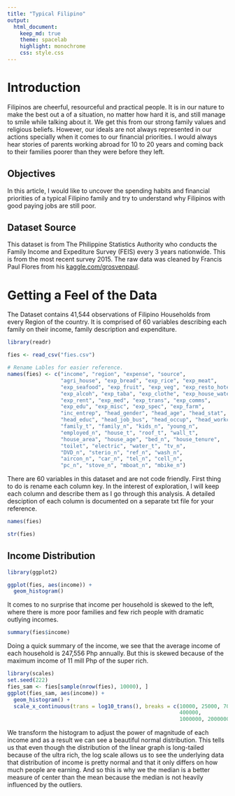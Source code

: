 ```yaml
---
title: "Typical Filipino"
output: 
  html_document:
    keep_md: true
    theme: spacelab
    highlight: monochrome
    css: style.css
---
```


# Introduction
Filipinos are cheerful, resourceful and practical people. It is in our nature to make
the best out a of a situation, no matter how hard it is, and still manage to smile
while talking about it. We get this from our strong family values and religious beliefs.
However, our ideals are not always represented in our actions specially when it comes
to our financial priorities. I would always hear stories of parents working abroad for
10 to 20 years and coming back to their families poorer than they were before they left.

## Objectives
In this article, I would like to uncover the spending habits and financial priorities of
a typical Filipino family and try to understand why Filipinos with good paying jobs 
are still poor. 

## Dataset Source
This dataset is from The Philippine Statistics Authority who conducts the Family Income
and Expediture Survey (FEIS) every 3 years nationwide. This is from the most recent 
survey 2015. The raw data was cleaned by Francis Paul Flores from his
[kaggle.com/grosvenpaul](https://www.kaggle.com/grosvenpaul/datasets).

# Getting a Feel of the Data
The Dataset contains 41,544 observations of Filipino Households from every Region of
the country. It is comprised of 60 variables describing each family on their income,
family description and expenditure.

```r
library(readr)

fies <- read_csv("fies.csv")

# Rename Lables for easier reference.
names(fies) <- c("income", "region", "expense", "source", 
                 "agri_house", "exp_bread", "exp_rice", "exp_meat", 
                 "exp_seafood", "exp_fruit", "exp_veg", "exp_resto_hotel", 
                 "exp_alcoh", "exp_taba", "exp_clothe", "exp_house_water", 
                 "exp_rent", "exp_med", "exp_trans", "exp_comms", 
                 "exp_edu", "exp_misc", "exp_spec", "exp_farm",
                 "inc_entrep", "head_gender", "head_age", "head_stat", 
                 "head_educ", "head_job_bus", "head_occup", "head_workclass", 
                 "family_t", "family_n", "kids_n", "young_n", 
                 "employed_n", "house_t", "roof_t", "wall_t", 
                 "house_area", "house_age", "bed_n", "house_tenure",
                 "toilet", "electric", "water_t", "tv_n", 
                 "DVD_n", "sterio_n", "ref_n", "wash_n", 
                 "aircon_n", "car_n", "tel_n", "cell_n",
                 "pc_n", "stove_n", "mboat_n", "mbike_n")
```

There are 60 variables in this dataset and are not code friendly. First thing to do is
rename each column key. In the interest of exploration, I will keep each column and 
describe them as I go through this analysis. A detailed desciption of each column is 
documented on a separate txt file for your reference.

```r
names(fies)
```

```r
str(fies)
```



## Income Distribution

```r
library(ggplot2)

ggplot(fies, aes(income)) +
  geom_histogram()

```
It comes to no surprise that income per household is skewed to the left, where there is more
poor families and few rich people with dramatic outlying incomes.

```r
summary(fies$income)
```
Doing a quick summary of the income, we see that the average income of each household is
247,556 Php annually. But this is skewed because of the maximum income of 11 mill Php of
the super rich.


```r
library(scales)
set.seed(222)
fies_sam <- fies[sample(nrow(fies), 10000), ]
ggplot(fies_sam, aes(income)) +
  geom_histogram() +
  scale_x_continuous(trans = log10_trans(), breaks = c(10000, 25000, 70000, 150000,
                                                       400000,
                                                       1000000, 2000000))
```

We transform the histogram to adjust the power of magnitude of each income and as a result
we can see a beautiful normal distribution. This tells us that even though the distribution
of the linear graph is long-tailed because of the ultra rich, the log scale allows us to
see the underlying data that distribution of income is pretty normal and that it only
differs on how much people are earning. And so this is why we the median is a better
measure of center than the mean because the median is not heavily influenced by the outliers.


